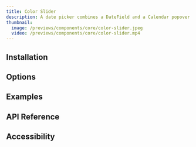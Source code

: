 ---
title: Color Slider
description: A date picker combines a DateField and a Calendar popover
thumbnail:
  image: /previews/components/core/color-slider.jpeg
  video: /previews/components/core/color-slider.mp4
---

<ComponentPreview name="demos/components/core/color-slider/basic" className="max-w-[150px]" />

## Installation

## Options

## Examples

## API Reference

## Accessibility
